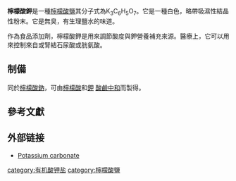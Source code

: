 {{chembox
| verifiedrevid = 400857823
|ImageFile=Kaliumcitrat V2.svg
|ImageSize=
|IUPACName=tripotassium citrate
|OtherNames=
|Section1= {{Chembox Identifiers
| CASNo = 866-84-2
| CASNo_Ref = {{cascite|correct|CAS}}
|  ChemSpiderID_Ref  = {{chemspidercite|correct|chemspider}}
|  ChemSpiderID  =  12775
|  ChEMBL  =  1200458
|  InChI  =  1/C6H8O7.3K/c7-3(8)1-6(13,5(11)12)2-4(9)10;;;/h13H,1-2H2,(H,7,8)(H,9,10)(H,11,12);;;/q;3*+1/p-3
|  InChIKey  =  QEEAPRPFLLJWCF-DFZHHIFOAD
|  StdInChI_Ref  = {{stdinchicite|correct|chemspider}}|  StdInChI  =  1S/C6H8O7.3K/c7-3(8)1-6(13,5(11)12)2-4(9)10;;;/h13H,1-2H2,(H,7,8)(H,9,10)(H,11,12);;;/q;3*+1/p-3
|  StdInChIKey_Ref  = {{stdinchicite|correct|chemspider}}|  StdInChIKey  =  QEEAPRPFLLJWCF-UHFFFAOYSA-K
|  PubChem = 13344
|  SMILES  =  [K+].[K+].[K+].O=C([O-])CC(O)(C([O-])=O)CC(=O)[O-]
|  ChEMBL_Ref  = {{ebicite|changed|EBI}}
}}
|Section2= {{Chembox Properties
|  Formula=C<sub>6</sub>H<sub>5</sub>K<sub>3</sub>O<sub>7</sub>
|  MolarMass=306.395 g/mol
|  Appearance= 白色粉末 <br> [[潮解|潮解]]
|  Odor = 无味
|  Density= 1.98 g/cm<sup>3</sup>
|  MeltingPt=180 °C<ref name="MSDS">[http://hazard.com/msds/mf/baker/baker/files/p5675.htm Environmental Health & Safety MSDS Number:P5675]</ref>
|  BoilingPt=230 °C<ref name="MSDS"/>
|  Solubility= 1670 g/l (25 °C)<ref name="app">http://www.applichem.de/fileadmin/datenblaetter/a2379_de.pdf{{dead link|date=2018年3月 |bot=InternetArchiveBot |fix-attempted=yes }}</ref>
|  SolubleOther = 可溶於[[甘油|甘油]] <br> 溶於[[乙醇|乙醇]] (95%)
  }}
|Section3= {{Chembox Hazards
|  MainHazards=
|  FlashPt=
|  Autoignition=
|  LD50 = 170 mg/kg (IV, 狗)
  }}
| Section8 = {{Chembox Related
|   OtherCations = [[檸檬酸鋰|檸檬酸鋰]]、[[檸檬酸鈉|檸檬酸鈉]]、[[檸檬酸銣|檸檬酸銣]]、[[檸檬酸銫|檸檬酸銫]]
|   OtherAnions = 
 }}
}}
'''檸檬酸鉀'''是一種[[檸檬酸鹽|檸檬酸鹽]]其分子式為K<sub>3</sub>C<sub>6</sub>H<sub>5</sub>O<sub>7</sub>。它是一種白色，略帶吸濕性結晶性粉末。它是無臭，有生理鹽水的味道。

作為食品添加劑，檸檬酸鉀是用來調節酸度與鉀營養補充來源。醫療上，它可以用來控制來自或腎結石尿酸或胱氨酸。

== 制備 ==
同於[[檸檬酸鈉|檸檬酸鈉]]，可由[[檸檬酸|檸檬酸]]和[[鉀|鉀]] [[酸鹼中和|酸鹼中和]]而製得。

== 參考文獻 ==
<references/>

== 外部链接 ==
* [https://web.archive.org/web/20111107072400/http://www.foodchem.com/Acidity_regulators/Potassium_carbonate Potassium carbonate]


{{鉀化合物}}
{{矿物补充剂}}


{{有機化合物小作品}}

[[category:有机酸钾盐|category:有机酸钾盐]]
[[category:檸檬酸鹽|category:檸檬酸鹽]]